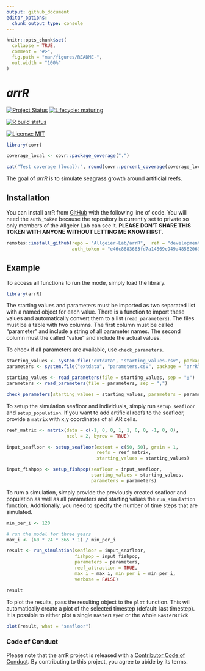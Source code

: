 ```yaml
---
output: github_document
editor_options: 
  chunk_output_type: console
---
```


<!-- README.md is generated from README.Rmd. Please edit that file -->

```r
knitr::opts_chunk$set(
  collapse = TRUE,
  comment = "#>",
  fig.path = "man/figures/README-",
  out.width = "100%"
)
```

# *arrR*

<!-- badges: start -->

[![Project Status](https://www.repostatus.org/badges/latest/active.svg)](https://www.repostatus.org/#active)
[![Lifecycle: maturing](https://img.shields.io/badge/lifecycle-maturing-blue.svg)](https://www.tidyverse.org/lifecycle/#maturing)

[![R build status](https://github.com/Allgeier-Lab/arrR/workflows/R-CMD-check/badge.svg)](https://github.com/Allgeier-Lab/arrR/actions)

[![License: MIT](https://img.shields.io/badge/License-MIT-yellow.svg)](https://opensource.org/licenses/MIT)

<!-- badges: end -->

```r
library(covr)

coverage_local <- covr::package_coverage(".")

cat("Test coverage (local):", round(covr::percent_coverage(coverage_local), digits = 2), "%")
```

The goal of *arrR* is to simulate seagrass growth around artificial reefs.

## Installation

You can install arrR from [GitHub](https://github.com/Allgeier-Lab/arrR) with the following line of code. You will need the `auth_token` because the repository is currently set to private so only members of the Allgeier Lab can see it. **PLEASE DON'T SHARE THIS TOKEN WITH ANYONE WITHOUT LETTING ME KNOW FIRST**.

```r
remotes::install_github(repo = "Allgeier-Lab/arrR",  ref = "development",
                        auth_token = "e46c8683663fd7a14869c949a48582063e64b915")
```

<!-- Add CRAN link if applicable -->

## Example

To access all functions to run the mode, simply load the library. 

```r
library(arrR)
```

The starting values and parameters must be imported as two separated list with a named object for each value. There is a function to import these values and automatically convert them to a list (`read_parameters`). The files must be a table with two columns. The first column must be called "parameter" and include a string of all parameter names. The second column must the called "value" and include the actual values.

To check if all parameters are available, use `check_parameters`.


```r
starting_values <- system.file("extdata", "starting_values.csv", package = "arrR")
parameters <- system.file("extdata", "parameters.csv", package = "arrR")

starting_values <- read_parameters(file = starting_values, sep = ";")
parameters <- read_parameters(file = parameters, sep = ";")

check_parameters(starting_values = starting_values, parameters = parameters)
```

To setup the simulation seafloor and individuals, simply run `setup_seafloor` and `setup_population`. If you want to add artificial reefs to the seafloor, provide a `matrix` with x,y coordinates of all AR cells.

```r
reef_matrix <- matrix(data = c(-1, 0, 0, 1, 1, 0, 0, -1, 0, 0), 
                      ncol = 2, byrow = TRUE)

input_seafloor <- setup_seafloor(extent = c(50, 50), grain = 1, 
                                 reefs = reef_matrix, 
                                 starting_values = starting_values)

input_fishpop <- setup_fishpop(seafloor = input_seafloor, 
                               starting_values = starting_values, 
                               parameters = parameters)
```

To rum a simulation, simply provide the previously created seafloor and population as well as all parameters and starting values the `run_simulation` function. Additionally, you need to specify the number of time steps that are simulated.

```r
min_per_i <- 120

# run the model for three years
max_i <- (60 * 24 * 365 * 1) / min_per_i

result <- run_simulation(seafloor = input_seafloor, 
                         fishpop = input_fishpop,
                         parameters = parameters, 
                         reef_attraction = TRUE,
                         max_i = max_i, min_per_i = min_per_i,
                         verbose = FALSE)

result
```

To plot the results, pass the resulting object to the  `plot` function. This will automatically create a plot of the selected timestep (default: last timestep). It is possible to either plot a single `RasterLayer` or the whole `RasterBrick`

```r
plot(result, what = "seafloor")
```

<!-- The animate the results, pass the resulting object to `animate_result`. This will produce a GIF, but you need the packages `ggplot2`, `gganimate` and `gifski`. -->

<!-- ```{r animate_sim, fig.align="center"} -->

<!-- animate_result(result, fill = "detritus_pool", end_pause = 10) -->

<!-- ```  -->

### Code of Conduct

Please note that the arrR project is released with a [Contributor Code of Conduct](https://contributor-covenant.org/version/2/0/CODE_OF_CONDUCT.html). By contributing to this project, you agree to abide by its terms.
